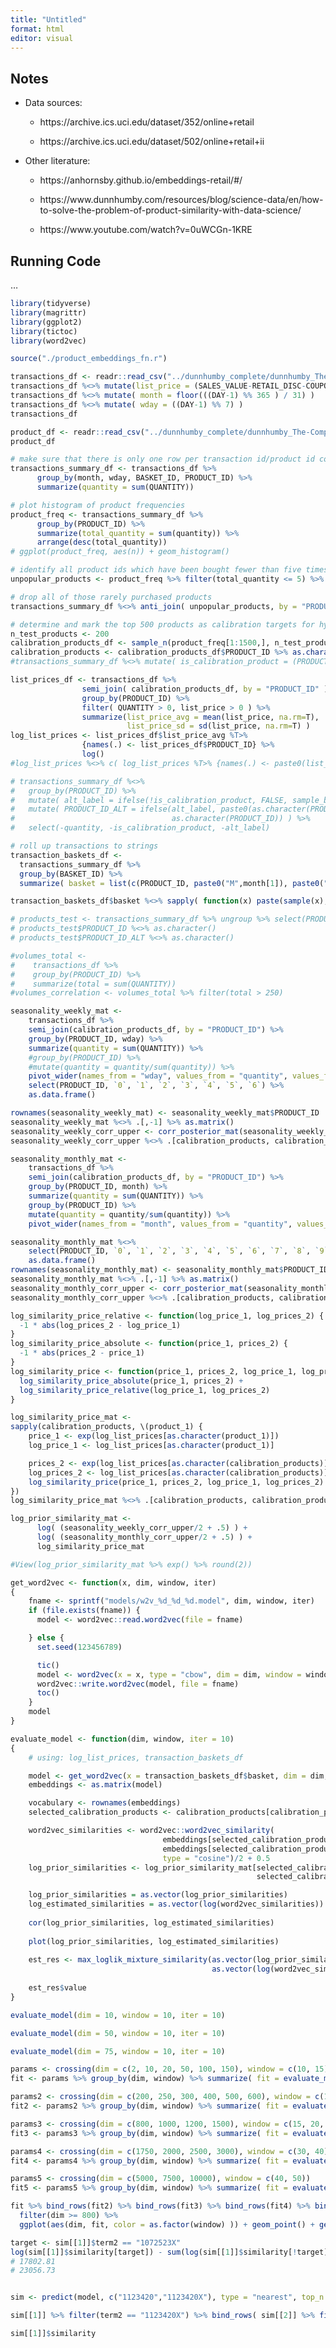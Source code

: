 ```yaml
---
title: "Untitled"
format: html
editor: visual
---
```


## Notes

-   Data sources:

    -   https://archive.ics.uci.edu/dataset/352/online+retail

    -   https://archive.ics.uci.edu/dataset/502/online+retail+ii

-   Other literature:

    -   https://anhornsby.github.io/embeddings-retail/#/

    -   https://www.dunnhumby.com/resources/blog/science-data/en/how-to-solve-the-problem-of-product-similarity-with-data-science/

    -   https://www.youtube.com/watch?v=0uWCGn-1KRE

## Running Code

...

```r
library(tidyverse)
library(magrittr)
library(ggplot2)
library(tictoc)
library(word2vec)

source("./product_embeddings_fn.r")

```

```r
transactions_df <- readr::read_csv("../dunnhumby_complete/dunnhumby_The-Complete-Journey CSV/transaction_data.csv")
transactions_df %<>% mutate(list_price = (SALES_VALUE-RETAIL_DISC-COUPON_DISC)/QUANTITY ) 
transactions_df %<>% mutate( month = floor(((DAY-1) %% 365 ) / 31) )
transactions_df %<>% mutate( wday = ((DAY-1) %% 7) )
transactions_df
```

```r
product_df <- readr::read_csv("../dunnhumby_complete/dunnhumby_The-Complete-Journey CSV/product.csv")
product_df
```

```r

# make sure that there is only one row per transaction id/product id combination
transactions_summary_df <- transactions_df %>% 
      group_by(month, wday, BASKET_ID, PRODUCT_ID) %>% 
      summarize(quantity = sum(QUANTITY))

# plot histogram of product frequencies
product_freq <- transactions_summary_df %>% 
      group_by(PRODUCT_ID) %>% 
      summarize(total_quantity = sum(quantity)) %>% 
      arrange(desc(total_quantity))
# ggplot(product_freq, aes(n)) + geom_histogram()

```

```r
# identify all product ids which have been bought fewer than five times
unpopular_products <- product_freq %>% filter(total_quantity <= 5) %>% select(PRODUCT_ID)

# drop all of those rarely purchased products
transactions_summary_df %<>% anti_join( unpopular_products, by = "PRODUCT_ID" )
```

```r

# determine and mark the top 500 products as calibration targets for hyper-parameter tuning
n_test_products <- 200
calibration_products_df <- sample_n(product_freq[1:1500,], n_test_products)
calibration_products <- calibration_products_df$PRODUCT_ID %>% as.character()
#transactions_summary_df %<>% mutate( is_calibration_product = (PRODUCT_ID %in% calibration_products) )

```

```r

list_prices_df <- transactions_df %>%
                semi_join( calibration_products_df, by = "PRODUCT_ID" ) %>%
                group_by(PRODUCT_ID) %>% 
                filter( QUANTITY > 0, list_price > 0 ) %>%
                summarize(list_price_avg = mean(list_price, na.rm=T), 
                          list_price_sd = sd(list_price, na.rm=T) ) 
log_list_prices <- list_prices_df$list_price_avg %T>% 
                {names(.) <- list_prices_df$PRODUCT_ID} %>% 
                log()
#log_list_prices %<>% c( log_list_prices %T>% {names(.) <- paste0(list_prices_df$PRODUCT_ID, "X")} )

```

```r

# transactions_summary_df %<>%
#   group_by(PRODUCT_ID) %>% 
#   mutate( alt_label = ifelse(!is_calibration_product, FALSE, sample_bool_approx_equal_n(n())) ) %>%
#   mutate( PRODUCT_ID_ALT = ifelse(alt_label, paste0(as.character(PRODUCT_ID), "X"), 
#                                   as.character(PRODUCT_ID)) ) %>%
#   select(-quantity, -is_calibration_product, -alt_label)

# roll up transactions to strings
transaction_baskets_df <- 
  transactions_summary_df %>% 
  group_by(BASKET_ID) %>% 
  summarize( basket = list(c(PRODUCT_ID, paste0("M",month[1]), paste0("WD",wday[1]))) )

transaction_baskets_df$basket %<>% sapply( function(x) paste(sample(x), collapse = " "))

```

```r
# products_test <- transactions_summary_df %>% ungroup %>% select(PRODUCT_ID, PRODUCT_ID_ALT) %>% filter(PRODUCT_ID != PRODUCT_ID_ALT) %>% distinct()
# products_test$PRODUCT_ID %<>% as.character()
# products_test$PRODUCT_ID_ALT %<>% as.character()
```

```r

#volumes_total <-
#    transactions_df %>% 
#    group_by(PRODUCT_ID) %>%
#    summarize(total = sum(QUANTITY))
#volumes_correlation <- volumes_total %>% filter(total > 250)

seasonality_weekly_mat <-
    transactions_df %>% 
    semi_join(calibration_products_df, by = "PRODUCT_ID") %>% 
    group_by(PRODUCT_ID, wday) %>%
    summarize(quantity = sum(QUANTITY)) %>%
    #group_by(PRODUCT_ID) %>%
    #mutate(quantity = quantity/sum(quantity)) %>%
    pivot_wider(names_from = "wday", values_from = "quantity", values_fill = 0) %>% 
    select(PRODUCT_ID, `0`, `1`, `2`, `3`, `4`, `5`, `6`) %>% 
    as.data.frame()

rownames(seasonality_weekly_mat) <- seasonality_weekly_mat$PRODUCT_ID
seasonality_weekly_mat %<>% .[,-1] %>% as.matrix()
seasonality_weekly_corr_upper <- corr_posterior_mat(seasonality_weekly_mat)
seasonality_weekly_corr_upper %<>% .[calibration_products, calibration_products]
```

```r
seasonality_monthly_mat <-
    transactions_df %>% 
    semi_join(calibration_products_df, by = "PRODUCT_ID") %>% 
    group_by(PRODUCT_ID, month) %>%
    summarize(quantity = sum(QUANTITY)) %>%
    group_by(PRODUCT_ID) %>%
    mutate(quantity = quantity/sum(quantity)) %>%
    pivot_wider(names_from = "month", values_from = "quantity", values_fill = 0)

seasonality_monthly_mat %<>%
    select(PRODUCT_ID, `0`, `1`, `2`, `3`, `4`, `5`, `6`, `7`, `8`, `9`, `10`, `11`) %>% 
    as.data.frame()
rownames(seasonality_monthly_mat) <- seasonality_monthly_mat$PRODUCT_ID
seasonality_monthly_mat %<>% .[,-1] %>% as.matrix()
seasonality_monthly_corr_upper <- corr_posterior_mat(seasonality_monthly_mat)
seasonality_monthly_corr_upper %<>% .[calibration_products, calibration_products]
```

```r

log_similarity_price_relative <- function(log_price_1, log_prices_2) {
  -1 * abs(log_prices_2 - log_price_1)
} 
log_similarity_price_absolute <- function(price_1, prices_2) {
  -1 * abs(prices_2 - price_1)
}
log_similarity_price <- function(price_1, prices_2, log_price_1, log_prices_2) {
  log_similarity_price_absolute(price_1, prices_2) +
  log_similarity_price_relative(log_price_1, log_prices_2)
}
```

```r

log_similarity_price_mat <-
sapply(calibration_products, \(product_1) {
    price_1 <- exp(log_list_prices[as.character(product_1)])
    log_price_1 <- log_list_prices[as.character(product_1)]

    prices_2 <- exp(log_list_prices[as.character(calibration_products)])
    log_prices_2 <- log_list_prices[as.character(calibration_products)]
    log_similarity_price(price_1, prices_2, log_price_1, log_prices_2)
})
log_similarity_price_mat %<>% .[calibration_products, calibration_products]
```

```r
log_prior_similarity_mat <-
      log( (seasonality_weekly_corr_upper/2 + .5) ) + 
      log( (seasonality_monthly_corr_upper/2 + .5) ) +
      log_similarity_price_mat
```

```r
#View(log_prior_similarity_mat %>% exp() %>% round(2))
```

```r

get_word2vec <- function(x, dim, window, iter)
{
    fname <- sprintf("models/w2v_%d_%d_%d.model", dim, window, iter)
    if (file.exists(fname)) {
      model <- word2vec::read.word2vec(file = fname)

    } else {
      set.seed(123456789)

      tic()
      model <- word2vec(x = x, type = "cbow", dim = dim, window = window, iter = iter, threads = 8L)
      word2vec::write.word2vec(model, file = fname)
      toc()
    }
    model
}

evaluate_model <- function(dim, window, iter = 10)
{
    # using: log_list_prices, transaction_baskets_df

    model <- get_word2vec(x = transaction_baskets_df$basket, dim = dim, window = window, iter = iter)
    embeddings <- as.matrix(model)

    vocabulary <- rownames(embeddings)
    selected_calibration_products <- calibration_products[calibration_products %in% vocabulary]

    word2vec_similarities <- word2vec::word2vec_similarity(
                                  embeddings[selected_calibration_products,],
                                  embeddings[selected_calibration_products,], 
                                  type = "cosine")/2 + 0.5
    log_prior_similarities <- log_prior_similarity_mat[selected_calibration_products,
                                                       selected_calibration_products]

    log_prior_similarities = as.vector(log_prior_similarities)
    log_estimated_similarities = as.vector(log(word2vec_similarities))
    
    cor(log_prior_similarities, log_estimated_similarities)
    
    plot(log_prior_similarities, log_estimated_similarities)
    
    est_res <- max_loglik_mixture_similarity(as.vector(log_prior_similarities), 
                                             as.vector(log(word2vec_similarities)))
        
    est_res$value
}
```

```r

evaluate_model(dim = 10, window = 10, iter = 10)

evaluate_model(dim = 50, window = 10, iter = 10)

evaluate_model(dim = 75, window = 10, iter = 10)


```

```r

params <- crossing(dim = c(2, 10, 20, 50, 100, 150), window = c(10, 15))
fit <- params %>% group_by(dim, window) %>% summarize( fit = evaluate_model(dim, window) )

params2 <- crossing(dim = c(200, 250, 300, 400, 500, 600), window = c(15, 20))
fit2 <- params2 %>% group_by(dim, window) %>% summarize( fit = evaluate_model(dim, window) )

params3 <- crossing(dim = c(800, 1000, 1200, 1500), window = c(15, 20, 30))
fit3 <- params3 %>% group_by(dim, window) %>% summarize( fit = evaluate_model(dim, window) )

params4 <- crossing(dim = c(1750, 2000, 2500, 3000), window = c(30, 40))
fit4 <- params4 %>% group_by(dim, window) %>% summarize( fit = evaluate_model(dim, window) )

params5 <- crossing(dim = c(5000, 7500, 10000), window = c(40, 50))
fit5 <- params5 %>% group_by(dim, window) %>% summarize( fit = evaluate_model(dim, window) )

fit %>% bind_rows(fit2) %>% bind_rows(fit3) %>% bind_rows(fit4) %>% bind_rows(fit5) %>% 
  filter(dim >= 800) %>%
  ggplot(aes(dim, fit, color = as.factor(window) )) + geom_point() + geom_line()
```

```r
target <- sim[[1]]$term2 == "1072523X"
log(sim[[1]]$similarity[target]) - sum(log(sim[[1]]$similarity[!target]))
# 17802.81
# 23056.73

```

```r

```

```r
sim <- predict(model, c("1123420","1123420X"), type = "nearest", top_n = n_vocabulary)

sim[[1]] %>% filter(term2 == "1123420X") %>% bind_rows( sim[[2]] %>% filter(term2 == "1123420") )
```

```r
sim[[1]]$similarity
```

```r

```
